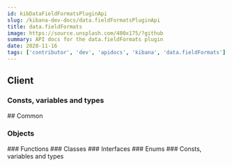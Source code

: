 ```yaml
---
id: kibDataFieldFormatsPluginApi
slug: /kibana-dev-docs/data.fieldFormatsPluginApi
title: data.fieldFormats
image: https://source.unsplash.com/400x175/?github
summary: API docs for the data.fieldFormats plugin
date: 2020-11-16
tags: ['contributor', 'dev', 'apidocs', 'kibana', 'data.fieldFormats']
---
```



## Client

### Consts, variables and types
<DocDefinitionList data={dataFieldFormatsObj.client.misc}/>
## Common

### Objects
<DocDefinitionList data={dataFieldFormatsObj.common.objects}/>
### Functions
<DocDefinitionList data={dataFieldFormatsObj.common.functions}/>
### Classes
<DocDefinitionList data={dataFieldFormatsObj.common.classes}/>
### Interfaces
<DocDefinitionList data={dataFieldFormatsObj.common.interfaces}/>
### Enums
<DocDefinitionList data={dataFieldFormatsObj.common.enums}/>
### Consts, variables and types
<DocDefinitionList data={dataFieldFormatsObj.common.misc}/>
